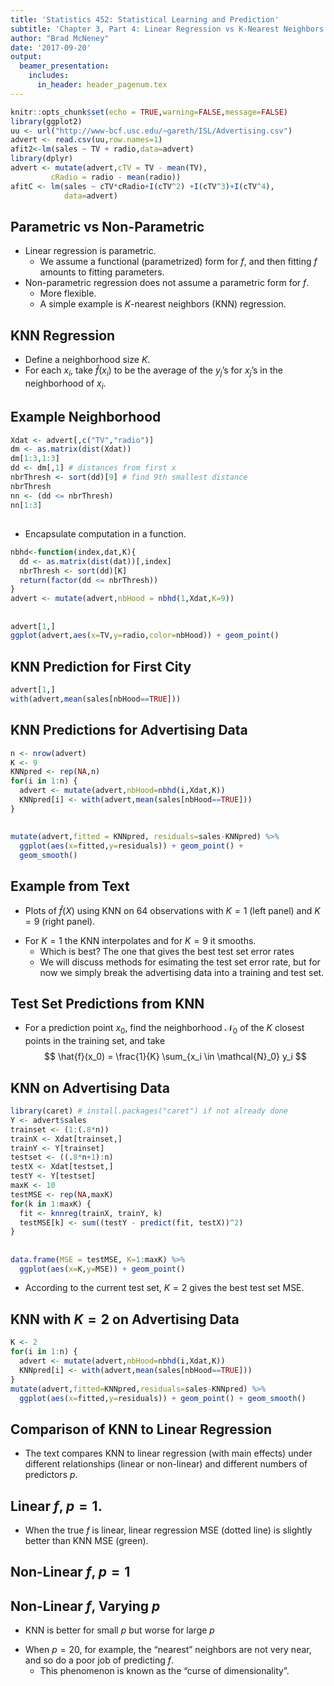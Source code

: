 ```yaml
---
title: 'Statistics 452: Statistical Learning and Prediction'
subtitle: 'Chapter 3, Part 4: Linear Regression vs K-Nearest Neighbors'
author: "Brad McNeney"
date: '2017-09-20'
output: 
  beamer_presentation:
    includes:
      in_header: header_pagenum.tex
---
```


```r
knitr::opts_chunk$set(echo = TRUE,warning=FALSE,message=FALSE)
library(ggplot2)
uu <- url("http://www-bcf.usc.edu/~gareth/ISL/Advertising.csv")
advert <- read.csv(uu,row.names=1)
afit2<-lm(sales ~ TV + radio,data=advert)
library(dplyr)
advert <- mutate(advert,cTV = TV - mean(TV),
         cRadio = radio - mean(radio))
afitC <- lm(sales ~ cTV*cRadio+I(cTV^2) +I(cTV^3)+I(cTV^4),
            data=advert)
```


## Parametric vs Non-Parametric

* Linear regression is parametric.
    + We assume a functional (parametrized) form for $f$, and 
    then fitting $f$ amounts to fitting parameters.
* Non-parametric regression does not assume a parametric
form for $f$.
    + More flexible.
    + A simple example is $K$-nearest neighbors (KNN)
    regression.
    

## KNN Regression

* Define a neighborhood size $K$.
* For each $x_i$, take $\hat{f}(x_i)$
to be the average of the $y_j$'s for 
$x_j$'s in the neighborhood of $x_i$.

## Example Neighborhood

\scriptsize

```r
Xdat <- advert[,c("TV","radio")]
dm <- as.matrix(dist(Xdat))
dm[1:3,1:3]
dd <- dm[,1] # distances from first x
nbrThresh <- sort(dd)[9] # find 9th smallest distance
nbrThresh
nn <- (dd <= nbrThresh)
nn[1:3]
```


## 

* Encapsulate computation in a function.


```r
nbhd<-function(index,dat,K){
  dd <- as.matrix(dist(dat))[,index] 
  nbrThresh <- sort(dd)[K]
  return(factor(dd <= nbrThresh))
}
advert <- mutate(advert,nbHood = nbhd(1,Xdat,K=9))
```

##

\scriptsize

```r
advert[1,]
ggplot(advert,aes(x=TV,y=radio,color=nbHood)) + geom_point()
```

## KNN Prediction for First City


```r
advert[1,]
with(advert,mean(sales[nbHood==TRUE]))
```

## KNN Predictions for Advertising Data


```r
n <- nrow(advert)
K <- 9
KNNpred <- rep(NA,n)
for(i in 1:n) {
  advert <- mutate(advert,nbHood=nbhd(i,Xdat,K))
  KNNpred[i] <- with(advert,mean(sales[nbHood==TRUE]))
}
```

##

\scriptsize

```r
mutate(advert,fitted = KNNpred, residuals=sales-KNNpred) %>%
  ggplot(aes(x=fitted,y=residuals)) + geom_point() + 
  geom_smooth()
```

## Example from Text

* Plots of $\hat{f}(X)$ using KNN on 64 observations with
$K=1$ (left panel) and $K=9$ (right panel).

\begin{center}
\includegraphics[height=1.5in]{Fig3_16.pdf}
\end{center}

* For $K=1$ the KNN interpolates and for
$K=9$ it smooths.
    + Which is best? The one that gives 
    the best test set error rates 
    + We will discuss methods for esimating
    the test set error rate, but for
    now we simply break the advertising
    data into a training and test set.
    

## Test Set Predictions from KNN

* For a prediction point $x_0$, find the 
neighborhood $\mathcal{N}_0$ of the $K$
closest points in the training set, and take
$$
\hat{f}(x_0) = \frac{1}{K} \sum_{x_i \in \mathcal{N}_0} y_i
$$


## KNN on Advertising Data

\scriptsize

```r
library(caret) # install.packages("caret") if not already done
Y <- advert$sales
trainset <- (1:(.8*n))
trainX <- Xdat[trainset,]
trainY <- Y[trainset]
testset <- ((.8*n+1):n)
testX <- Xdat[testset,]
testY <- Y[testset]
maxK <- 10
testMSE <- rep(NA,maxK)
for(k in 1:maxK) {
  fit <- knnreg(trainX, trainY, k)
  testMSE[k] <- sum((testY - predict(fit, testX))^2)
}
```

##

\scriptsize

```r
data.frame(MSE = testMSE, K=1:maxK) %>%
  ggplot(aes(x=K,y=MSE)) + geom_point()
```

\normalsize

* According to the current test set, $K=2$ 
gives the best test set MSE.


## KNN with $K=2$ on Advertising Data

\scriptsize

```r
K <- 2
for(i in 1:n) {
  advert <- mutate(advert,nbHood=nbhd(i,Xdat,K))
  KNNpred[i] <- with(advert,mean(sales[nbHood==TRUE]))
}
mutate(advert,fitted=KNNpred,residuals=sales-KNNpred) %>%
  ggplot(aes(x=fitted,y=residuals)) + geom_point() + geom_smooth()
```

## Comparison of KNN to Linear Regression

* The text compares KNN to linear regression 
(with main effects) under different relationships
(linear or non-linear) and different numbers
of predictors $p$.


## Linear $f$, $p=1$.

* When the true $f$ is linear, linear regression 
MSE (dotted line) is slightly better than KNN 
MSE (green).

\begin{center}
\includegraphics[height=2.5in]{Fig3_18.pdf}
\end{center}

## Non-Linear $f$, $p=1$

\begin{center}
\includegraphics[height=3in]{Fig3_19.pdf}
\end{center}


## Non-Linear $f$, Varying $p$

* KNN is better for small $p$ but worse for 
large $p$

\begin{center}
\includegraphics[height=1.5in]{Fig3_20.pdf}
\end{center}

* When $p=20$, for example, the "nearest" neighbors
are not very near, and so do a poor job of 
predicting $f$.
    + This phenomenon is known as the 
    "curse of dimensionality".
